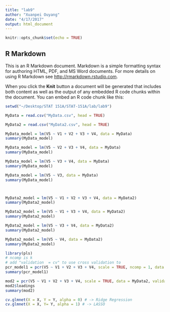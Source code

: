 ```yaml
---
title: "lab9"
author: "Xuanpei Ouyang"
date: "4/17/2017"
output: html_document
---
```


```r
knitr::opts_chunk$set(echo = TRUE)
```

## R Markdown

This is an R Markdown document. Markdown is a simple formatting syntax for authoring HTML, PDF, and MS Word documents. For more details on using R Markdown see <http://rmarkdown.rstudio.com>.

When you click the **Knit** button a document will be generated that includes both content as well as the output of any embedded R code chunks within the document. You can embed an R code chunk like this:

```r
setwd("~/Desktop/STAT 151A/STAT-151A/lab/lab9")

MyData = read.csv("MyData.csv", head = TRUE)

MyData2 = read.csv("MyData2.csv", head = TRUE)

MyData_model = lm(V5 ~ V1 + V2 + V3 + V4, data = MyData)
summary(MyData_model)

MyData_model = lm(V5 ~ V2 + V3 + V4, data = MyData)
summary(MyData_model)

MyData_model = lm(V5 ~ V3 + V4, data = MyData)
summary(MyData_model)

MyData_model = lm(V5 ~ V3, data = MyData)
summary(MyData_model)



MyData2_model = lm(V5 ~ V1 + V2 + V3 + V4, data = MyData2)
summary(MyData2_model)

MyData2_model = lm(V5 ~ V1 + V3 + V4, data = MyData2)
summary(MyData2_model)

MyData2_model = lm(V5 ~ V3 + V4, data = MyData2)
summary(MyData2_model)

MyData2_model = lm(V5 ~ V4, data = MyData2)
summary(MyData2_model)
```

```r
library(pls)
# ncomp is k
# add "validation  = cv" to use cross validation to 
pcr_model1 = pcr(V5 ~ V1 + V2 + V3 + V4, scale = TRUE, ncomp = 1, data = MyData)
summary(pcr_model1)

mod2 = pcr(V5 ~ V1 + V2 + V3 + V4, scale = TRUE, data = MyData2, validation = "CV")
mod2$loadings
summary(mod2)
```

```r
cv.glmnet(X = X, Y = Y, alpha = 0) # -> Ridge Regression
cv.glmnet(X = X, Y= Y, alpha = 1) # -> LASSO
```
